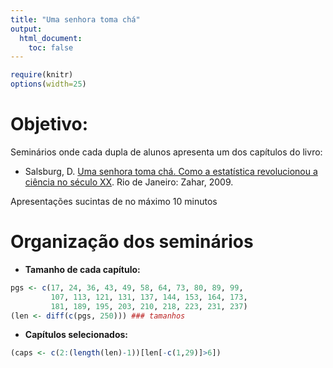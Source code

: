```yaml
---
title: "Uma senhora toma chá"
output:
  html_document:
    toc: false
---
```


```r
require(knitr)
options(width=25)
```

# Objetivo:

Seminários onde cada dupla de alunos apresenta um dos capítulos do livro:

- Salsburg, D.
  [Uma senhora toma chá. Como a estatística revolucionou a ciência no século XX](http://www.zahar.com.br/livro/uma-senhora-toma-cha).
  Rio de Janeiro: Zahar, 2009.

Apresentações sucintas de no máximo 10 minutos

# Organização dos seminários

- **Tamanho de cada capítulo:** 

```r
pgs <- c(17, 24, 36, 43, 49, 58, 64, 73, 80, 89, 99, 
         107, 113, 121, 131, 137, 144, 153, 164, 173, 
         181, 189, 195, 203, 210, 218, 223, 231, 237)
(len <- diff(c(pgs, 250))) ### tamanhos
```

- **Capítulos selecionados:**
```r
(caps <- c(2:(length(len)-1))[len[-c(1,29)]>6])
```



<!-- links -->

[Fernando de Pol Mayer]: https://fernandomayer.github.io
[LEG]: http://www.leg.ufpr.br
[Resolução 49/15 - CEPE]: http://www.ufpr.br/soc/descarregar_arquivo.php?cod=1064

